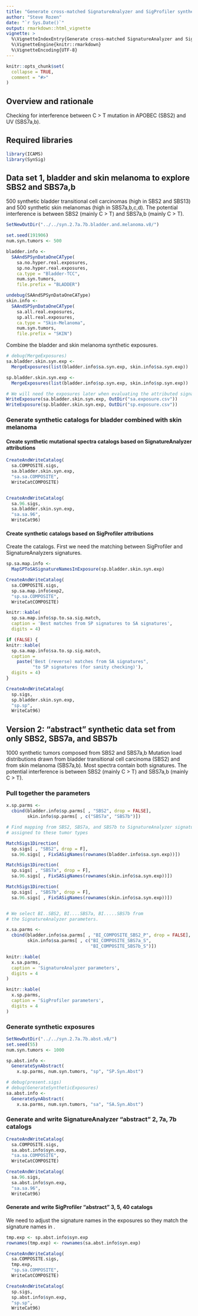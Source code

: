 ```yaml
---
title: "Generate cross-matched SignatureAnalyzer and SigProfiler synthetic data to explore handling overlapping / interfering signatures"
author: "Steve Rozen"
date: "`r Sys.Date()`"
output: rmarkdown::html_vignette
vignette: >
  %\VignetteIndexEntry{Generate cross-matched SignatureAnalyzer and SigProfiler synthetic data to explore handling overlapping / interfering signatures}
  %\VignetteEngine{knitr::rmarkdown}
  %\VignetteEncoding{UTF-8}
---
```


```r
knitr::opts_chunk$set(
  collapse = TRUE,
  comment = "#>"
)
```

## Overview and rationale

Checking for interference between C > T mutation in 
APOBEC (SBS2) and UV (SBS7a,b).

## Required libraries

```r
library(ICAMS)
library(SynSig)
```

## Data set 1, bladder and skin melanoma to explore SBS2 and SBS7a,b

500 synthetic bladder transitional cell carcinomas (high in SBS2 and SBS13) 
and 500 synthetic skin melanomas (high in SBS7a,b,c,d).  The potential interference is between 
SBS2 (mainly C > T) and SBS7a,b (mainly C > T).

```r
SetNewOutDir("../../syn.2.7a.7b.bladder.and.melanoma.v8/")
```

```r
set.seed(191906)
num.syn.tumors <- 500

bladder.info <- 
  SAAndSPSynDataOneCAType(
    sa.no.hyper.real.exposures,
    sp.no.hyper.real.exposures,
    ca.type = "Bladder-TCC",
    num.syn.tumors,
    file.prefix = "BLADDER")
```

```r
undebug(SAAndSPSynDataOneCAType)
skin.info <- 
  SAAndSPSynDataOneCAType(
    sa.all.real.exposures,
    sp.all.real.exposures,
    ca.type = "Skin-Melanoma",
    num.syn.tumors,
    file.prefix = "SKIN")
```

Combine the bladder and skin melanoma synthetic exposures.

```r
# debug(MergeExposures)
sa.bladder.skin.syn.exp <-
  MergeExposures(list(bladder.info$sa.syn.exp, skin.info$sa.syn.exp))

sp.bladder.skin.syn.exp <-
  MergeExposures(list(bladder.info$sp.syn.exp, skin.info$sp.syn.exp))

# We will need the exposures later when evaluating the attributed signatures
WriteExposure(sa.bladder.skin.syn.exp, OutDir("sa.exposure.csv"))
WriteExposure(sp.bladder.skin.syn.exp, OutDir("sp.exposure.csv"))

```

### Generate synthetic catalogs for bladder combined with skin melanoma

#### Create synthetic mutational spectra catalogs based on SignatureAnalyzer attributions

```r
CreateAndWriteCatalog(
  sa.COMPOSITE.sigs,
  sa.bladder.skin.syn.exp,
  "sa.sa.COMPOSITE",
  WriteCatCOMPOSITE)


CreateAndWriteCatalog(
  sa.96.sigs,
  sa.bladder.skin.syn.exp,
  "sa.sa.96",
  WriteCat96)

```

#### Create synthetic catalogs based on SigProfiler attributions

Create the catalogs. First we need the matching between SigProfiler
and SignatureAnalyzers signatures.

```r
sp.sa.map.info <-
  MapSPToSASignatureNamesInExposure(sp.bladder.skin.syn.exp)

CreateAndWriteCatalog(
  sa.COMPOSITE.sigs,
  sp.sa.map.info$exp2,
  "sp.sa.COMPOSITE",
  WriteCatCOMPOSITE)
```

```r
knitr::kable(
  sp.sa.map.info$sp.to.sa.sig.match, 
  caption = 'Best matches from SP signatures to SA signatures',
  digits = 4)
```
```r
if (FALSE) {
knitr::kable(
  sp.sa.map.info$sa.to.sp.sig.match, 
  caption =
    paste('Best (reverse) matches from SA signatures",
          "to SP signatures (for sanity checking)'),
  digits = 4)
}
```


```r
CreateAndWriteCatalog(
  sp.sigs,
  sp.bladder.skin.syn.exp,
  "sp.sp",
  WriteCat96)

```

## Version 2: "abstract" synthetic data set from only SBS2, SBS7a, and SBS7b 

1000 synthetic tumors composed from SBS2 and SBS7a,b  Mutation load distributions 
drawn from bladder transitional cell carcinoma (SBS2) and from skin melanoma (SBS7a,b).
Most spectra contain both signatures.
The potential interference is between SBS2 (mainly C > T) and SBS7a,b (mainly C > T).

### Pull together the parameters

```r
x.sp.parms <-
  cbind(bladder.info$sp.parms[ , "SBS2", drop = FALSE],
        skin.info$sp.parms[ , c("SBS7a", "SBS7b")])

# Find mapping from SBS2, SBS7a, and SBS7b to SignatureAnalyzer signatures
# assigned to these tumor types

MatchSigs1Direction(
  sp.sigs[ , "SBS2", drop = F], 
  sa.96.sigs[ , FixSASigNames(rownames(bladder.info$sa.syn.exp))])

MatchSigs1Direction(
  sp.sigs[ , "SBS7a", drop = F], 
  sa.96.sigs[ , FixSASigNames(rownames(skin.info$sa.syn.exp))])

MatchSigs1Direction(
  sp.sigs[ , "SBS7b", drop = F], 
  sa.96.sigs[ , FixSASigNames(rownames(skin.info$sa.syn.exp))])


# We select BI..SBS2, BI....SBS7a, BI.....SBS7b from
# the SignatureAnalyzer parameters.

x.sa.parms <-
  cbind(bladder.info$sa.parms[ , "BI_COMPOSITE_SBS2_P", drop = FALSE],
        skin.info$sa.parms[ , c("BI_COMPOSITE_SBS7a_S", 
                                "BI_COMPOSITE_SBS7b_S")])

knitr::kable(
  x.sa.parms, 
  caption = 'SignatureAnalyzer parameters',
  digits = 4
)

knitr::kable(
  x.sp.parms, 
  caption = 'SigProfiler parameters',
  digits = 4
)
```

### Generate synthetic exposures

```r
SetNewOutDir("../../syn.2.7a.7b.abst.v8/")
set.seed(55)
num.syn.tumors <- 1000
```

```r
sp.abst.info <-
  GenerateSynAbstract(
    x.sp.parms, num.syn.tumors, "sp", "SP.Syn.Abst")
```

```r
# debug(present.sigs)
# debug(GenerateSyntheticExposures)
sa.abst.info <-
  GenerateSynAbstract(
    x.sa.parms, num.syn.tumors, "sa", "SA.Syn.Abst")

```

### Generate and write SignatureAnalyzer "abstract" 2, 7a, 7b catalogs

```r
CreateAndWriteCatalog(
  sa.COMPOSITE.sigs,
  sa.abst.info$syn.exp,
  "sa.sa.COMPOSITE",
  WriteCatCOMPOSITE)

CreateAndWriteCatalog(
  sa.96.sigs, 
  sa.abst.info$syn.exp,
  "sa.sa.96",
  WriteCat96)

```

#### Generate and write SigProfiler "abstract" 3, 5, 40 catalogs

We need to adjust the signature names in the exposures
so they match the signature names in \code{sa.COMPOSITE.sigs}.

```r
tmp.exp <- sp.abst.info$syn.exp
rownames(tmp.exp) <- rownames(sa.abst.info$syn.exp)

CreateAndWriteCatalog(
  sa.COMPOSITE.sigs,
  tmp.exp,
  "sp.sa.COMPOSITE",
  WriteCatCOMPOSITE)
```

```r

CreateAndWriteCatalog(
  sp.sigs, 
  sp.abst.info$syn.exp,
  "sp.sp",
  WriteCat96)

```

